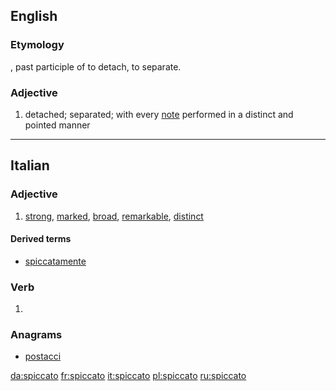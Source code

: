 ==English==

===Etymology===
{{etyl|it|en}}, past participle of {{term|spicare|lang=it}} to detach, to separate.

===Adjective===
{{en-adj}}

# {{context|music}} detached; separated; with every [[note]] performed in a distinct and pointed manner

{{Webster 1913}}

----

==Italian==

===Adjective===
{{it-adj|spiccat}}

# [[strong]], [[marked]], [[broad]], [[remarkable]], [[distinct]]

====Derived terms====
* [[spiccatamente]]

===Verb===
{{it-pp|spiccat}}

# {{past participle of|spiccare|lang=it}}

===Anagrams===
* [[postacci#Italian|postacci]]

[[da:spiccato]]
[[fr:spiccato]]
[[it:spiccato]]
[[pl:spiccato]]
[[ru:spiccato]]
